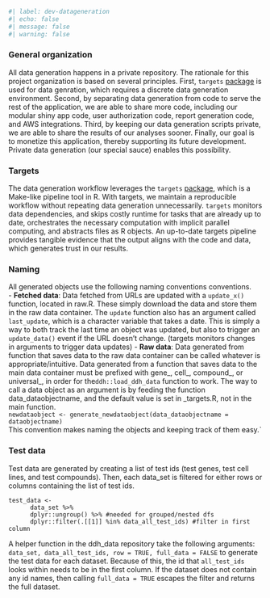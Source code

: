 ```r
#| label: dev-datageneration
#| echo: false
#| message: false
#| warning: false

```
### General organization
All data generation happens in a private repository. The rationale for this project organization is based on several principles. First, `targets` [package](https://docs.ropensci.org/targets/index.html) is used for data genration, which requires a discrete data generation environment. Second, by separating data generation from code to serve the rest of the application, we are able to share more code, including our modular shiny app code, user authorization code, report generation code, and AWS integrations. Third, by keeping our data generation scripts private, we are able to share the results of our analyses sooner. Finally, our goal is to monetize this application, thereby supporting its future development. Private data generation (our special sauce) enables this possibility.  
  
### Targets
The data generation workflow leverages the `targets` [package](https://docs.ropensci.org/targets/index.html), which is a Make-like pipeline tool in R. With targets, we maintain a reproducible workflow without repeating data generation unnecessarily. `targets` monitors data dependencies, and skips costly runtime for tasks that are already up to date, orchestrates the necessary computation with implicit parallel computing, and abstracts files as R objects. An up-to-date targets pipeline provides tangible evidence that the output aligns with the code and data, which generates trust in our results.  
  
### Naming
All generated objects use the following naming conventions conventions.  
- **Fetched data**: Data fetched from URLs are updated with a  `update_x()` function, located in raw.R. These simply download the data and store them in the raw data container. The `update` function also has an argument called `last_update`, which is a character variable that takes a date. This is simply a way to both track the last time an object was updated, but also to trigger an `update_data()` event if the URL doesn't change. (targets monitors changes in arguments to trigger data updates) 
- **Raw data**: Data generated from function that saves data to the raw data container can be called whatever is appropriate/intuitive. Data generated from a function that saves data to the main data container must be prefixed with gene_, cell_, compound_, or universal_, in order for the` ddh::load_ddh_data` function to work. The way to call a data object as an argument is by feeding the function data_dataobjectname, and the default value is set in _targets.R, not in the main function.  
`newdataobject <- generate_newdataobject(data_dataobjectname = dataobjectname)`  
This convention makes naming the objects and keeping track of them easy.`
  
### Test data  
Test data are generated by creating a list of test ids (test genes, test cell lines, and test compounds). Then, each data_set is filtered for either rows or columns containing the list of test ids. 
```
test_data <-
      data_set %>%
      dplyr::ungroup() %>% #needed for grouped/nested dfs
      dplyr::filter(.[[1]] %in% data_all_test_ids) #filter in first column
```
A helper function in the ddh_data repository take the following arguments: `data_set, data_all_test_ids, row = TRUE, full_data = FALSE` to generate the test data for each dataset. Because of this, the id that `all_test_ids` looks within needs to be in the first column. If the dataset does not contain any id names, then calling `full_data = TRUE` escapes the filter and returns the full dataset.   
  
